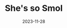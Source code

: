 ---
title: "She's so Smol"
date: "2023-11-28"
slug: "she-s-so-smol"
heroimage: "./20231128_085834.jpg"
heroimage_alt: "Noodle is a doodle."
---